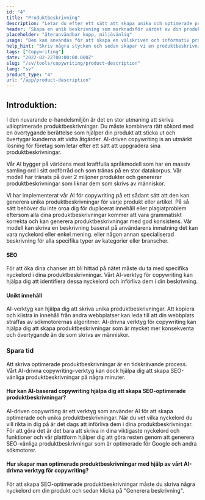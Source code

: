 ```yaml
---
id: "4"
title: "Produktbeskrivning"
description: "Letar du efter ett sätt att skapa unika och optimerade produktbeskrivningar? Om så är fallet kan du överväga att använda AI-driven copywriting. Det här verktyget använder AI för att generera produktbeskrivningar som är skräddarsydda för dina specifika sökord."
header: "Skapa en unik beskrivning som marknadsför värdet av din produkt."
placeholder: "återanvändbar kopp, miljövänlig"
usage: "Den kan användas för att skapa en välskriven och informativ produktbeskrivning för kläder."
help_hint: "Skriv några stycken och sedan skapar vi en produktbeskrivning för den givna texten."
tags: ["Copywriting"]
date: "2022-02-22T00:00:00.000Z"
slug: "/sv/tools/copywriting/product-description"
lang: "sv"
product_type: "4"
url: "/app/product-description"
---
```


## Introduktion:

I den nuvarande e-handelsmiljön är det en stor utmaning att skriva väloptimerade produktbeskrivningar. Du måste kombinera rätt sökord med en övertygande berättelse som hjälper din produkt att sticka ut och övertygar kunderna att vidta åtgärder. AI-driven copywriting іѕ аn utmärkt lösning för företag som letar efter ett sätt att uppgradera sina produktbeskrivningar.

Vår AI bygger på världens mest kraftfulla språkmodell som har en massiv samling ord i sitt ordförråd och som tränas på en stor datakorpus. Vår modell har tränats på över 2 miljoner produkter och genererar produktbeskrivningar som liknar dem som skrivs av människor.

Vi har implementerat vår AI för copywriting på ett sådant sätt att den kan generera unika produktbeskrivningar för varje produkt eller artikel. På så sätt behöver du inte oroa dig för duplicerat innehåll eller plagiatproblem eftersom alla dina produktbeskrivningar kommer att vara grammatiskt korrekta och kan generera produktbeskrivningar med god konsistens. Vår modell kan skriva en beskrivning baserat på användarens inmatning det kan vara nyckelord eller enkel mening. eller någon annan specialiserad beskrivning för alla specifika typer av kategorier eller branscher.

#### SEO

För att öka dina chanser att bli hittad på nätet måste du ta med specifika nyckelord i dina produktbeskrivningar. Vårt AI-verktyg för copywriting kan hjälpa dig att identifiera dessa nyckelord och införliva dem i din beskrivning.

#### Unikt innehåll

AI-verktyg kan hjälpa dig att skriva unika produktbeskrivningar. Att kopiera och klistra in innehåll från andra webbplatser kan leda till att din webbplats straffas av sökmotorernas algoritmer. AI-drivna verktyg för copywriting kan hjälpa dig att skapa produktbeskrivningar som är mycket mer konsekventa och övertygande än de som skrivs av människor.

### Spara tid

Att skriva optimerade produktbeskrivningar är en tidskrävande process. Vårt AI-drivna copywriting-verktyg kan dock hjälpa dig att skapa SEO-vänliga produktbeskrivningar på några minuter.

#### Hur kan AI-baserad copywriting hjälpa dig att skapa SEO-optimerade produktbeskrivningar?

AI-driven copywriting är ett verktyg som använder AI för att skapa optimerade och unika produktbeskrivningar. När du vet vilka nyckelord du vill rikta in dig på är det dags att införliva dem i dina produktbeskrivningar. För att göra det är det bara att skriva in dina viktigaste nyckelord och funktioner och vår plattform hjälper dig att göra resten genom att generera SEO-vänliga produktbeskrivningar som är optimerade för Google och andra sökmotorer.

#### Hur skapar man optimerade produktbeskrivningar med hjälp av vårt AI-drivna verktyg för copywriting?

För att skapa SEO-optimerade produktbeskrivningar måste du skriva några nyckelord om din produkt och sedan klicka på "Generera beskrivning".
